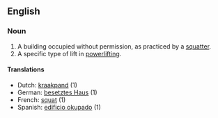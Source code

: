 ==English==

===Noun===
# A building occupied without permission, as practiced by a [[squatter]].
# A specific type of lift in [[powerlifting]].

====Translations====
* Dutch: [[kraakpand]] (1)
* German: [[besetztes Haus]] (1)
* French: [[squat]] (1)
* Spanish: [[edificio okupado]] (1)